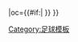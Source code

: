 {{fb team |t=黑白埃森|tan=黑白埃森 |tc=GER |abb={{#if:{{{abb|}}}|}} |oc={{#if:{{{oc|}}}|{{{oc}}} }} }}<!--
--><noinclude>[[Category:足球模板]]</noinclude>